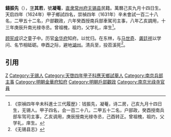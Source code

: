 '''錢振先'''（{{bd|1599年||1645年||}}），[[表字|字]]'''其若'''，號'''凝菴'''，[[直隶|直隶]][[常州府|常州府]][[无锡县|无锡县]]民籍。萬曆己亥九月十四日生。天启四年（1624年）甲子鄉試四名，崇禎四年（1631年）辛未會試一百二十八名，二甲五十二名，户部觀政，六年癸酉授南兵部車駕司主事，八年乙亥調用，十三年庚辰升南光禄寺丞。曾祖槐，祖灼，父学礼，庠生<ref>《崇禎四年辛未科進士三代履歴》：钱振先，凝菴，诗二房，己亥九月十四日生，无锡人。甲子四名，会一百二十八，二甲五十二名，户部政，癸酉授南兵部车驾司主事，乙亥调用，庚辰授南光禄寺丞，己酉转正。曾祖槐，祖灼，父学礼，庠生。</ref>。

[[顾宪成|顾宪成]]识之童子中。历官[[金华府|金华府]]知府。以忧归。在东林，与[[马世奇|马世奇]]、[[龚廷祥|龚廷祥]]以学问、名节相砥砺。申酉之际，避地[[湖州|湖州]]。清兵至，投苕溪死<ref>《无锡县志》</ref>。

==引用==
{{reflist}}

{{崇禎四年辛未科殿試金榜}}

{{Authority control}}

{{DEFAULTSORT:Qian钱}}
[[Category:钱姓|Z]]
[[Category:无锡人|Category:无锡人]]
[[Category:天啓四年甲子科應天鄉試舉人|Category:天啓四年甲子科應天鄉試舉人]]
[[Category:南京兵部主事|Category:南京兵部主事]]
[[Category:明朝金華府知府|Category:明朝金華府知府]]
[[Category:明朝戶部觀政|Category:明朝戶部觀政]]
[[Category:南京光祿寺官員|Category:南京光祿寺官員]]


{{明朝人物小作品}}